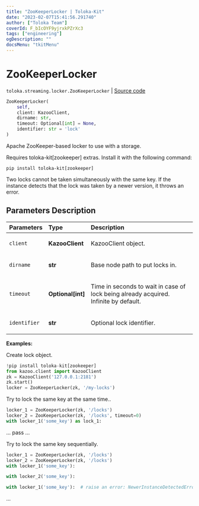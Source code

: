 ```yaml
---
title: "ZooKeeperLocker | Toloka-Kit"
date: "2023-02-07T15:41:56.291740"
author: ["Toloka Team"]
coverId: F_bIcOYF9yjrxkPZrXc3
tags: ["engineering"]
ogDescription: ""
docsMenu: "tkitMenu"
---
```


# ZooKeeperLocker
`toloka.streaming.locker.ZooKeeperLocker` | [Source code](https://github.com/Toloka/toloka-kit/blob/v1.1.3/src/streaming/locker.py#L116)

```python
ZooKeeperLocker(
    self,
    client: KazooClient,
    dirname: str,
    timeout: Optional[int] = None,
    identifier: str = 'lock'
)
```

Apache ZooKeeper-based locker to use with a storage.

<Note mode="warning" title="Warning">

Requires toloka-kit[zookeeper] extras. Install it with the following command:

```shell
pip install toloka-kit[zookeeper]
```

</Note>

Two locks cannot be taken simultaneously with the same key.
If the instance detects that the lock was taken by a newer version, it throws an error.

## Parameters Description

| Parameters | Type | Description |
| :----------| :----| :-----------|
`client`|**KazooClient**|<p>KazooClient object.</p>
`dirname`|**str**|<p>Base node path to put locks in.</p>
`timeout`|**Optional\[int\]**|<p>Time in seconds to wait in case of lock being already acquired. Infinite by default.</p>
`identifier`|**str**|<p>Optional lock identifier.</p>

**Examples:**

Create lock object.

```python
!pip install toloka-kit[zookeeper]
from kazoo.client import KazooClient
zk = KazooClient('127.0.0.1:2181')
zk.start()
locker = ZooKeeperLocker(zk, '/my-locks')
```
Try to lock the same key at the same time..

```python
locker_1 = ZooKeeperLocker(zk, '/locks')
locker_2 = ZooKeeperLocker(zk, '/locks', timeout=0)
with locker_1('some_key') as lock_1:
```
...         pass
...

Try to lock the same key sequentially.

```python
locker_1 = ZooKeeperLocker(zk, '/locks')
locker_2 = ZooKeeperLocker(zk, '/locks')
with locker_1('some_key'):
```

```python
with locker_2('some_key'):
```

```python
with locker_1('some_key'):  # raise an error: NewerInstanceDetectedError
```
...